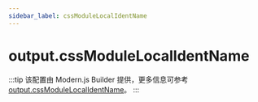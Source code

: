 ```yaml
---
sidebar_label: cssModuleLocalIdentName
---
```


# output.cssModuleLocalIdentName

:::tip
该配置由 Modern.js Builder 提供，更多信息可参考 [output.cssModuleLocalIdentName](https://modernjs.dev/builder/api/config-output.html#outputcssmodulelocalidentname)。
:::


<Main />

